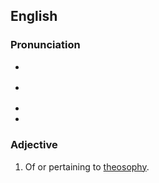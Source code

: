 ==English==

===Pronunciation===
* {{a|UK}} {{IPA|en|/ˌθiː.əˈsɒ.fɪ.kəl/}}
* {{a|US}} {{IPA|en|/ˌθi.əˈsɑ.fɪ.kəl/}}
* {{audio|en|en-ca-theosophical.opus|Audio (CA)}}
* {{hyphenation|en|the|o|so|phi|cal}}

===Adjective===
{{en-adj}}

# Of or pertaining to [[theosophy]].